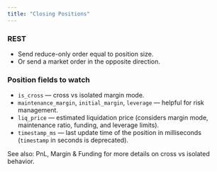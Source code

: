 ```yaml
---
title: "Closing Positions"
---
```


### **REST**

- Send reduce-only order equal to position size.
- Or send a market order in the opposite direction.

### Position fields to watch

- `is_cross` — cross vs isolated margin mode.
- `maintenance_margin`, `initial_margin`, `leverage` — helpful for risk management.
- `liq_price` — estimated liquidation price (considers margin mode, maintenance ratio, funding, and leverage limits).
- `timestamp_ms` — last update time of the position in milliseconds (`timestamp` in seconds is deprecated).

See also: PnL, Margin & Funding for more details on cross vs isolated behavior.